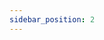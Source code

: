 ```yaml
---
sidebar_position: 2
---
```




<SkillList>
  <div title="算法知识树" items={[
    { name: "排序", progress: 80, description: "实际操作过PLC，会基础编程" },
    { name: "二分", progress: 80, description: "实际操作过PLC，会基础编程" },
    { name: "高精度", progress: 80, description: "实际操作过PLC，会基础编程" },
    { name: "差分", progress: 60, description: "实际仿真过PLC" },
    { name: "前缀和", progress: 0, description: "实际仿真过PLC" },
    { name: "双指针算法", progress: 5, description: "实际仿真过PLC" },
    { name: "位运算", progress: 5, description: "实际仿真过PLC" },
    { name: "离散化", progress: 5, description: "实际仿真过PLC" },
    { name: "区间合并", progress: 5, description: "实际仿真过PLC" },
    { name: "动态规划", progress: 5, description: "实际仿真过PLC" },
    { name: "贪心", progress: 5, description: "实际仿真过PLC" },
    { name: "DFS/BFS", progress: 5, description: "实际仿真过PLC" },
    { name: "拓扑排序", progress: 5, description: "实际仿真过PLC" },
    { name: "最短路", progress: 5, description: "实际仿真过PLC" },
    { name: "二分图", progress: 5, description: "实际仿真过PLC" },
    { name: "最小生成树", progress: 5, description: "实际仿真过PLC" },
    { name: "RMQ", progress: 5, description: "实际仿真过PLC" },
    { name: "位运算", progress: 5, description: "实际仿真过PLC" },
    { name: "递归", progress: 5, description: "实际仿真过PLC" },
  ]} />
</SkillList>

